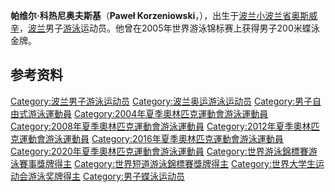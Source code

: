 {{Infobox swimmer
| name=帕維爾·科熱尼奧夫斯基
| image= Pawel Korzeniowski.jpg
| imagesize= 150px
| caption = 
| fullname = Paweł Korzeniowski 
| nicknames = 
| nationality = {{POL}}
| strokes = [[自由式|自由式]]和[[蝶式|蝶式]]
| club = AZS AWF Warszawa <ref>{{Cite web |url=http://www.swimrankings.net/index.php?page=athleteDetail&athleteId=4042751 |title=存档副本 |access-date=2013-07-13 |archive-date=2020-05-12 |archive-url=https://web.archive.org/web/20200512042406/https://www.swimrankings.net/index.php?page=athleteDetail&athleteId=4042751 }}</ref>
| collegeteam = 
| birth_date = {{birth date and age|1985|7|9|df=y}}
| birth_place = [[小波蘭省|小波蘭省]][[奧斯威辛|奧斯威辛]]
| death_date =
| death_place =
| height = {{height|m=1.92|precision=0}}
| weight = 
| medaltemplates=
}}
{{MedalTableTop}}
{{MedalCountry | {{POL}} }}
{{MedalCompetition|[[世界游泳锦标赛|世界游泳锦标赛]]}}
{{MedalGold|[[2005年世界游泳锦标赛|2005年蒙特利尔]]|200米蝶泳}}
{{MedalSilver|[[2009年世界游泳锦标赛|2009年罗马]]|200米蝶泳}}
{{MedalCompetition|[[世界短池游泳锦标赛|世界短池游泳锦标赛]]}}
{{MedalBronze|[[2008年世界短池游泳锦标赛|2008年曼彻斯特]]|200米蝶泳}}
{{MedalCompetition|[[欧洲游泳锦标赛|欧洲游泳锦标赛]]}}
{{MedalGold| [[2006年欧洲游泳锦标赛|2006年布达佩斯]] | 200米蝶泳}}
{{MedalSilver| [[2008年欧洲游泳锦标赛|2008年埃因霍温]] | 200米蝶泳}}
{{MedalCompetition|[[欧洲短池游泳锦标赛|欧洲短池游泳锦标赛]]}}
{{MedalGold| [[2005年欧洲短池游泳锦标赛|2005年的里雅斯特]] | 200米蝶泳}}
{{MedalGold| [[2006年欧洲短池游泳锦标赛|2006年赫尔辛基]] | 200米蝶泳}}
{{MedalGold| [[2007年欧洲短池游泳锦标赛|2007年德布勒森]] | 400米自由泳}}
{{MedalSilver| [[2004年欧洲短池游泳锦标赛|2004年维也纳]] | 200米蝶泳}}
{{MedalSilver| [[2005年欧洲短池游泳锦标赛|2005年的里雅斯特]] | 400米自由泳}}
{{MedalSilver| [[2007年欧洲短池游泳锦标赛|2007年德布勒森]] | 200米蝶泳}}
{{MedalBronze| [[2003年欧洲短池游泳锦标赛|2003年都柏林]] | 200米蝶泳}}
{{MedalBronze| [[2004年欧洲短池游泳锦标赛|2004年维也纳]] | 200米自由泳}}
{{MedalBronze| [[2004年欧洲短池游泳锦标赛|2004年维也纳]] | 400米自由泳}}
{{MedalBronze| [[2006年欧洲短池游泳锦标赛|2006年赫尔辛基]] | 200米自由泳}}
{{MedalBronze| [[2006年欧洲短池游泳锦标赛|2006年赫尔辛基]] | 400米自由泳}}
{{MedalBronze| [[2007年欧洲短池游泳锦标赛|2007年德布勒森]] | 200米自由泳}}
{{MedalCompetition|[[世界大学生运动会|世界大学生运动会]]}}
{{MedalGold | [[2005年世界大学生运动会|2005年伊兹密尔]] | 200米蝶泳}} 
{{MedalGold | [[2009年世界大学生运动会|2009年贝尔格莱德]] | 200米蝶泳}} 
{{MedalBottom}}

'''帕维尔·科热尼奥夫斯基'''（'''Paweł Korzeniowski'''，{{bd|1985年|7月9日|}}），出生于[[波兰|波兰]][[小波兰省|小波兰省]][[奥斯威辛|奥斯威辛]]，[[波兰|波兰]]男子[[游泳|游泳]]运动员。他曾在2005年世界游泳锦标赛上获得男子200米蝶泳金牌。

==参考资料==
{{Reflist}}

{{DEFAULTSORT:Korzeniowski, Paweł}}
[[Category:波兰男子游泳运动员|Category:波兰男子游泳运动员]]
[[Category:波兰奥运游泳运动员|Category:波兰奥运游泳运动员]]
[[Category:男子自由式游泳運動員|Category:男子自由式游泳運動員]]
[[Category:2004年夏季奧林匹克運動會游泳運動員|Category:2004年夏季奧林匹克運動會游泳運動員]]
[[Category:2008年夏季奧林匹克運動會游泳運動員|Category:2008年夏季奧林匹克運動會游泳運動員]]
[[Category:2012年夏季奧林匹克運動會游泳運動員|Category:2012年夏季奧林匹克運動會游泳運動員]]
[[Category:2016年夏季奧林匹克運動會游泳運動員|Category:2016年夏季奧林匹克運動會游泳運動員]]
[[Category:2020年夏季奧林匹克運動會游泳運動員|Category:2020年夏季奧林匹克運動會游泳運動員]]
[[Category:世界游泳錦標賽游泳賽事獎牌得主|Category:世界游泳錦標賽游泳賽事獎牌得主]]
[[Category:世界短道游泳錦標賽獎牌得主|Category:世界短道游泳錦標賽獎牌得主]]
[[Category:世界大学生运动会游泳奖牌得主|Category:世界大学生运动会游泳奖牌得主]]
[[Category:男子蝶泳运动员|Category:男子蝶泳运动员]]